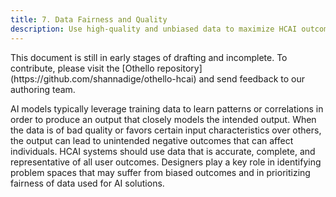 ```yaml
---
title: 7. Data Fairness and Quality
description: Use high-quality and unbiased data to maximize HCAI outcomes for human users.
---
```


<Callout type='warning'>
  This document is still in early stages of drafting and incomplete. To contribute, please visit the [Othello repository](https://github.com/shannadige/othello-hcai) and send feedback to our authoring team.
</Callout>

AI models typically leverage training data to learn patterns or correlations in order to produce an output that closely models the intended output. When the data is of bad quality or favors certain input characteristics over others, the output can lead to unintended negative outcomes that can affect individuals. HCAI systems should use data that is accurate, complete, and representative of all user outcomes. Designers play a key role in identifying problem spaces that may suffer from biased outcomes and in prioritizing fairness of data used for AI solutions.